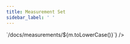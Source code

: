```yaml
---
title: Measurement Set
sidebar_label: ' '
---
```



<DocusaurusDoc>
  <RoleBlock user>
    <Set
      Link={Link}
      id={getSearchParam('id')}
      measurementHelpProvider={(m) => `/docs/measurements/${m.toLowerCase()}`}
    />
  </RoleBlock>
</DocusaurusDoc>
